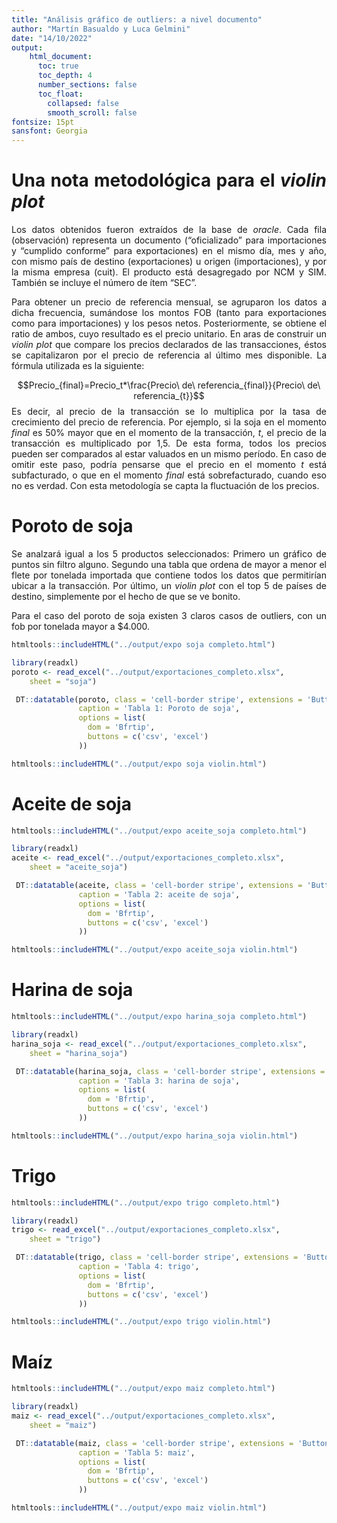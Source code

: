 ```yaml
---
title: "Análisis gráfico de outliers: a nivel documento"
author: "Martín Basualdo y Luca Gelmini"
date: "14/10/2022"
output:
    html_document:
      toc: true
      toc_depth: 4
      number_sections: false
      toc_float: 
        collapsed: false
        smooth_scroll: false
fontsize: 15pt
sansfont: Georgia
---
```

\tableofcontents

```{=html}
<style>
body {
text-align: justify}
</style>
```

# Una nota metodológica para el *violin plot*

Los datos obtenidos fueron extraídos de la base de *oracle*. Cada fila (observación) representa un documento ("oficializado" para importaciones y "cumplido conforme" para exportaciones) en el mismo día, mes y año, con mismo país de destino (exportaciones) u origen (importaciones), y por la misma empresa (cuit). El producto está desagregado por NCM y SIM. También se incluye el número de ítem "SEC".

Para obtener un precio de referencia mensual, se agruparon los datos a dicha frecuencia, sumándose los montos FOB (tanto para exportaciones como para importaciones) y los pesos netos. Posteriormente, se obtiene el ratio de ambos, cuyo resultado es el precio unitario. En aras de construir un *violin plot* que compare los precios declarados de las transacciones, éstos se capitalizaron por el precio de referencia al último mes disponible. La fórmula utilizada es la siguiente:

$$Precio_{final}=Precio_t*\frac{Precio\ de\ referencia_{final}}{Precio\ de\ referencia_{t}}$$
Es decir, al precio de la transacción se lo multiplica por la tasa de crecimiento del precio de referencia. Por ejemplo, si la soja en el momento $final$ es 50% mayor que en el momento de la transacción, $t$, el precio de la transacción es multiplicado por 1,5. De esta forma, todos los precios pueden ser comparados al estar valuados en un mismo período. En caso de omitir este paso, podría pensarse que el precio en el momento $t$ está subfacturado, o que en el momento $final$ está sobrefacturado, cuando eso no es verdad. Con esta metodología se capta la fluctuación de los precios.

# Poroto de soja

Se analzará igual a los 5 productos seleccionados: Primero un gráfico de puntos sin filtro alguno. Segundo una tabla que ordena de mayor a menor el flete por tonelada importada que contiene todos los datos que permitirían ubicar a la transacción. Por último, un *violin plot* con el top 5 de países de destino, simplemente por el hecho de que se ve bonito.

Para el caso del poroto de soja existen 3 claros casos de outliers, con un fob por tonelada mayor a $4.000.

```r
htmltools::includeHTML("../output/expo soja completo.html")
```

```r
library(readxl)
poroto <- read_excel("../output/exportaciones_completo.xlsx", 
    sheet = "soja")
```

```r
 DT::datatable(poroto, class = 'cell-border stripe', extensions = 'Buttons',
               caption = 'Tabla 1: Poroto de soja',
               options = list(
                 dom = 'Bfrtip',
                 buttons = c('csv', 'excel')
               ))
``` 

```r
htmltools::includeHTML("../output/expo soja violin.html")
```

# Aceite de soja

```r
htmltools::includeHTML("../output/expo aceite_soja completo.html")
```

```r
library(readxl)
aceite <- read_excel("../output/exportaciones_completo.xlsx", 
    sheet = "aceite_soja")
```

```r
 DT::datatable(aceite, class = 'cell-border stripe', extensions = 'Buttons',
               caption = 'Tabla 2: aceite de soja',
               options = list(
                 dom = 'Bfrtip',
                 buttons = c('csv', 'excel')
               ))
``` 

```r
htmltools::includeHTML("../output/expo aceite_soja violin.html")
```


# Harina de soja

```r
htmltools::includeHTML("../output/expo harina_soja completo.html")
```

```r
library(readxl)
harina_soja <- read_excel("../output/exportaciones_completo.xlsx", 
    sheet = "harina_soja")
```

```r
 DT::datatable(harina_soja, class = 'cell-border stripe', extensions = 'Buttons',
               caption = 'Tabla 3: harina de soja',
               options = list(
                 dom = 'Bfrtip',
                 buttons = c('csv', 'excel')
               ))
``` 

```r
htmltools::includeHTML("../output/expo harina_soja violin.html")
```

# Trigo

```r
htmltools::includeHTML("../output/expo trigo completo.html")
```

```r
library(readxl)
trigo <- read_excel("../output/exportaciones_completo.xlsx", 
    sheet = "trigo")
```

```r
 DT::datatable(trigo, class = 'cell-border stripe', extensions = 'Buttons',
               caption = 'Tabla 4: trigo',
               options = list(
                 dom = 'Bfrtip',
                 buttons = c('csv', 'excel')
               ))
``` 

```r
htmltools::includeHTML("../output/expo trigo violin.html")
```

# Maíz

```r
htmltools::includeHTML("../output/expo maiz completo.html")
```

```r
library(readxl)
maiz <- read_excel("../output/exportaciones_completo.xlsx", 
    sheet = "maiz")
```

```r
 DT::datatable(maiz, class = 'cell-border stripe', extensions = 'Buttons',
               caption = 'Tabla 5: maiz',
               options = list(
                 dom = 'Bfrtip',
                 buttons = c('csv', 'excel')
               ))
``` 

```r
htmltools::includeHTML("../output/expo maiz violin.html")
```
















